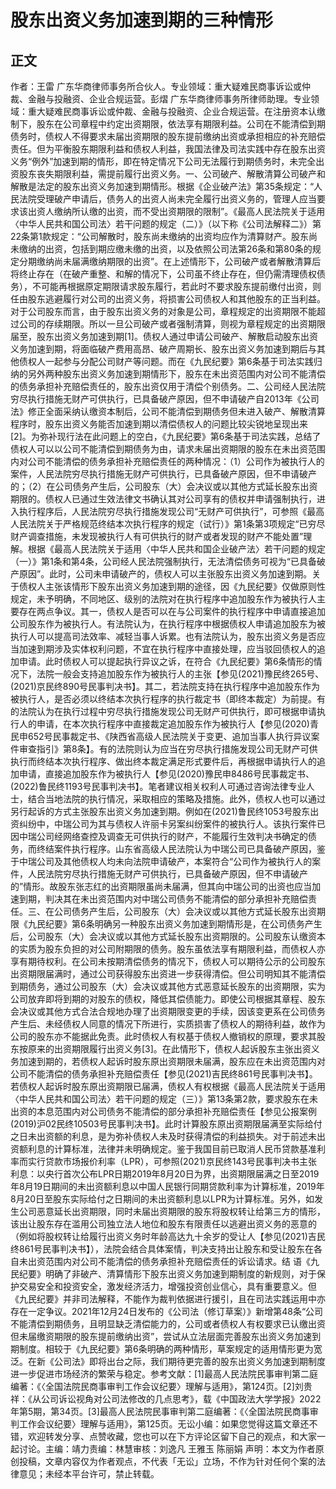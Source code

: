 # 股东出资义务加速到期的三种情形
## 正文
作者：王雷 广东华商律师事务所合伙人。专业领域：重大疑难民商事诉讼或仲裁、金融与投融资、企业合规运营。彭熠 广东华商律师事务所律师助理。专业领域：重大疑难民商事诉讼或仲裁、金融与投融资、企业合规运营。在注册资本认缴制下，股东在公司章程中约定出资期限，依法享有期限利益。公司在不能清偿到期债务时，债权人不得要求未届出资期限的股东提前缴纳出资或承担相应的补充赔偿责任。但为平衡股东期限利益和债权人利益，我国法律及司法实践中存在股东出资义务“例外”加速到期的情形，即在特定情况下公司无法履行到期债务时，未完全出资股东丧失期限利益，需提前履行出资义务。一、公司破产、解散清算公司破产和解散是法定的股东出资义务加速到期情形。根据《企业破产法》第35条规定：“人民法院受理破产申请后，债务人的出资人尚未完全履行出资义务的，管理人应当要求该出资人缴纳所认缴的出资，而不受出资期限的限制”。《最高人民法院关于适用〈中华人民共和国公司法〉若干问题的规定（二）》（以下称《公司法解释二》）第22条第1款规定：“公司解散时，股东尚未缴纳的出资均应作为清算财产。股东尚未缴纳的出资，包括到期应缴未缴的出资，以及依照公司法第26条和第80条的规定分期缴纳尚未届满缴纳期限的出资”。在上述情形下，公司破产或者解散清算后将终止存在（在破产重整、和解的情况下，公司虽不终止存在，但仍需清理债权债务），不可能再根据原定期限请求股东履行，若此时不要求股东提前缴付出资，则任由股东逃避履行对公司的出资义务，将损害公司债权人和其他股东的正当利益。对于公司股东而言，由于股东出资义务的对象是公司，章程规定的出资期限不能超过公司的存续期限。所以一旦公司破产或者强制清算，则视为章程规定的出资期限届至，股东出资义务加速到期[1]。债权人通过申请公司破产、解散启动股东出资义务加速到期，将面临破产费用高昂、破产周期长、股东出资义务加速到期后与其他债权人一起参与分配公司财产等问题。而在《九民纪要》第6条基于司法实践归纳的另外两种股东出资义务加速到期情形下，股东在未出资范围内对公司不能清偿的债务承担补充赔偿责任的，股东出资仅用于清偿个别债务。二、公司经人民法院穷尽执行措施无财产可供执行，已具备破产原因，但不申请破产自2013年《公司法》修正全面采纳认缴资本制后，公司不能清偿到期债务但未进入破产、解散清算程序时，股东出资义务能否加速到期以清偿债权人的问题比较尖锐地呈现出来[2]。为弥补现行法在此问题上的空白，《九民纪要》第6条基于司法实践，总结了债权人可以以公司不能清偿到期债务为由，请求未届出资期限的股东在未出资范围内对公司不能清偿的债务承担补充赔偿责任的两种情况：（1）公司作为被执行人的案件，人民法院穷尽执行措施无财产可供执行，已具备破产原因，但不申请破产的；（2）在公司债务产生后，公司股东（大）会决议或以其他方式延长股东出资期限的。债权人已通过生效法律文书确认其对公司享有的债权并申请强制执行，进入执行程序后，人民法院穷尽执行措施发现公司“无财产可供执行”，可参照《最高人民法院关于严格规范终结本次执行程序的规定（试行）》第1条第3项规定“已穷尽财产调查措施，未发现被执行人有可供执行的财产或者发现的财产不能处置”理解。根据《最高人民法院关于适用〈中华人民共和国企业破产法〉若干问题的规定（一）》第1条和第4条，公司经人民法院强制执行，无法清偿债务可视为“已具备破产原因”。此时，公司未申请破产的，债权人可以主张股东出资义务加速到期。关于债权人主张该情形下股东出资义务加速到期的途径，因《九民纪要》仅做原则性规定，未予明确，不同地区、级别的法院对在执行程序中追加股东作为被执行人主要存在两点争议。其一，债权人是否可以在与公司案件的执行程序中申请直接追加公司股东作为被执行人。有法院认为，在执行程序中根据债权人申请追加股东为被执行人可以提高司法效率、减轻当事人诉累。也有法院认为，股东出资义务是否应当加速到期涉及实体权利问题，不宜在执行程序中直接处理，应当驳回债权人的追加申请。此时债权人可以提起执行异议之诉，在符合《九民纪要》第6条情形的情况下，法院一般会支持追加股东作为被执行人的主张【参见(2021)豫民终265号、(2021)京民终890号民事判决书】。其二，若法院支持在执行程序中追加股东作为被执行人，是否必须以终结本次执行程序的执行裁定书（即终本裁定）为前提。有的法院认为在执行过程中穷尽执行措施发现公司无财产可供执行，即可根据申请执行人的申请，在本次执行程序中直接裁定追加股东作为被执行人【参见(2020)青民申652号民事裁定书、《陕西省高级人民法院关于变更、追加当事人执行异议案件审查指引》第8条】。有的法院则认为应当在穷尽执行措施发现公司无财产可供执行而终结本次执行程序、做出终本裁定满足形式要件后，再根据申请执行人的追加申请，直接追加股东作为被执行人【参见(2020)豫民申8486号民事裁定书、(2022)鲁民终1193号民事判决书】。笔者建议相关权利人可通过咨询法律专业人士，结合当地法院的执行情况，采取相应的策略及措施。此外，债权人也可以通过另行起诉的方式主张股东出资义务加速到期。例如在(2021)鲁民终1053号股东出资纠纷中，中瑞公司为其与债权人许丽卡另案纠纷案件的被执行人。该执行案件已因中瑞公司经网络查控及调查无可供执行的财产，不能履行生效判决书确定的债务，而终结案件执行程序。山东省高级人民法院认为中瑞公司已具备破产原因，鉴于中瑞公司及其他债权人均未向法院申请破产，本案符合“公司作为被执行人的案件，人民法院穷尽执行措施无财产可供执行，已具备破产原因，但不申请破产的”情形。故股东张志红的出资期限虽尚未届满，但其向中瑞公司的出资也应当加速到期，判决其在未出资范围内对中瑞公司债务不能清偿的部分承担补充赔偿责任。三、在公司债务产生后，公司股东（大）会决议或以其他方式延长股东出资期限《九民纪要》第6条明确另一种股东出资义务加速到期情形是，在公司债务产生后，公司股东（大）会决议或以其他方式延长股东出资期限的。公司股东认缴资本的实质为股东负担的对公司附期限的债务。股东虽依法享有期限利益，而债权人亦享有期待权利。在公司未按期清偿债务的情况下，债权人可以期待公示的公司股东出资期限届满时，通过公司获得股东出资进一步获得清偿。但公司明知其不能清偿到期债务，通过公司股东（大）会决议或其他方式恶意延长股东的出资期限，实为公司放弃即将到期的对股东的债权，降低其偿债能力。即使公司根据其章程、股东会决议或其他方式合法合规地办理了出资期限变更的手续，因该变更系在公司债务产生后、未经债权人同意的情况下所进行，实质损害了债权人的期待利益，故作为公司的股东亦不能据此免责。此时债权人有权基于债权人撤销权的原理，要求其股东按原来的出资期限履行出资义务[3]。在此情形下，债权人起诉股东主张出资义务加速到期的，若债权人起诉时股东原出资期限未届满，股东应在未出资范围内对公司不能清偿的债务承担补充赔偿责任【参见(2021)吉民终861号民事判决书】。若债权人起诉时股东原出资期限已届满，债权人有权根据《最高人民法院关于适用〈中华人民共和国公司法〉若干问题的规定（三）》第13条第2款，要求股东在未出资的本息范围内对公司债务不能清偿的部分承担补充赔偿责任【参见公报案例(2019)沪02民终10503号民事判决书】。此时计算股东原出资期限届满至实际给付之日未出资额的利息，是为弥补债权人未及时获得清偿的利益损失。对于前述未出资额利息的计算标准，法律并未明确规定。鉴于我国目前已取消人民币贷款基准利率而实行贷款市场报价利率（LPR），可参照(2021)京民终143号民事判决书主张利息：以央行首次公布LPR日期2019年8月20日为界，出资期限届满之日至2019年8月19日期间的未出资额利息以中国人民银行同期贷款利率为计算标准，2019年8月20日至股东实际给付之日期间的未出资额利息以LPR为计算标准。另外，如发生公司恶意延长出资期限，同时未届出资期限的股东将股权转让给第三方的情形，该出让股东存在滥用公司独立法人地位和股东有限责任以逃避出资义务的恶意的（例如将股权转让给履行出资义务时年龄高达九十余岁的受让人【参见(2021)吉民终861号民事判决书】），法院会结合具体案情，判决支持出让股东和受让股东在各自未出资范围内对公司不能清偿的债务承担补充赔偿责任的诉讼请求。结 语《九民纪要》明确了非破产、清算情形下股东出资义务加速到期制度的新规则，对于保护交易安全和投资安全，激发经济活力，增强投资创业信心，具有重要意义。但《九民纪要》并非司法解释，不能作为裁判依据进行援引，且在司法实践运用中亦存在一定争议。2021年12月24日发布的《公司法（修订草案）》新增第48条“公司不能清偿到期债务，且明显缺乏清偿能力的，公司或者债权人有权要求已认缴出资但未届缴资期限的股东提前缴纳出资”，尝试从立法层面完善股东出资义务加速到期制度。相较于《九民纪要》第6条明确的两种情形，草案规定的适用情形更为宽泛。在新《公司法》即将出台之际，我们期待更完善的股东出资义务加速到期制度进一步促进市场经济的繁荣与稳定。参考文献：[1]最高人民法院民事审判第二庭编著：《〈全国法院民商事审判工作会议纪要〉理解与适用》，第124页。[2]刘贵祥：《从公司诉讼视角对公司法修改的几点思考》，载《中国政法大学学报》2022年第5期，第34页。[3]最高人民法院民事审判第二庭编著：《〈全国法院民商事审判工作会议纪要〉理解与适用》，第125页。无讼小编：如果您觉得这篇文章还不错，欢迎转发分享、点赞收藏，您也可以在下方评论区留下自己的观点，和大家一起讨论。主编：靖力责编：林慧审核：刘逸凡 王雅玉 陈丽娟 声明：本文为作者原创投稿，文章内容仅为作者观点，不代表「无讼」立场，不作为针对任何个案的法律意见；未经本平台许可，禁止转载。
